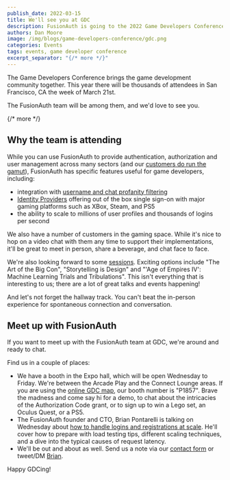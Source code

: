```yaml
---
publish_date: 2022-03-15 
title: We'll see you at GDC
description: FusionAuth is going to the 2022 Game Developers Conference. Stop by and see us!
authors: Dan Moore
image: /img/blogs/game-developers-conference/gdc.png
categories: Events
tags: events, game developer conference
excerpt_separator: "{/* more */}"
---
```


The Game Developers Conference brings the game development community together. This year there will be thousands of attendees in San Francisco, CA the week of March 21st.

The FusionAuth team will be among them, and we'd love to see you.

{/* more */}

## Why the team is attending

While you can use FusionAuth to provide authentication, authorization and user management across many sectors (and our [customers do run the gamut](/customers-partners)), FusionAuth has specific features useful for game developers, including:

* integration with [username and chat profanity filtering](https://cleanspeak.com)
* [Identity Providers](/docs/v1/tech/identity-providers/) offering out of the box single sign-on with major gaming platforms such as XBox, Steam, and PS5
* the ability to scale to millions of user profiles and thousands of logins per second

We also have a number of customers in the gaming space. While it's nice to hop on a video chat with them any time to support their implementations, it'll be great to meet in person, share a beverage, and chat face to face.

We're also looking forward to some [sessions](https://schedule.gdconf.com/). Exciting options include "The Art of the Big Con", "Storytelling is Design" and "'Age of Empires IV': Machine Learning Trials and Tribulations". This isn't everything that is interesting to us; there are a lot of great talks and events happening!

And let's not forget the hallway track. You can't beat the in-person experience for spontaneous connection and conversation.

## Meet up with FusionAuth

If you want to meet up with the FusionAuth team at GDC, we're around and ready to chat.

Find us in a couple of places:

* We have a booth in the Expo hall, which will be open Wednesday to Friday. We're between the Arcade Play and the Connect Lounge areas. If you are using the [online GDC map](https://www.expocad.com/host/fx/ubm/22gdc/exfx.html), our booth number is "P1857". Brave the madness and come say hi for a demo, to chat about the intricacies of the Authorization Code grant, or to sign up to win a Lego set, an Oculus Quest, or a PS5.
* The FusionAuth founder and CTO, Brian Pontarelli is talking on Wednesday about [how to handle logins and registrations at scale](https://schedule.gdconf.com/session/growing-to-millions-of-users-how-to-handle-logins-and-registrations-at-scale-presented-by-fusionauth/886274). He'll cover how to prepare with load testing tips, different scaling techniques, and a dive into the typical causes of request latency. 
* We'll be out and about as well. Send us a note via our [contact form](/contact) or tweet/DM [Brian](https://twitter.com/bpontarelli).

Happy GDCing!
